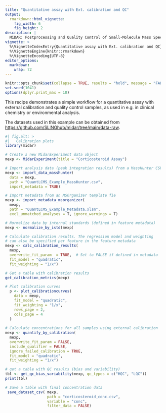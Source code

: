 ```yaml
---
title: "Quantitative assay with Ext. calibration and QC"
output: 
  rmarkdown::html_vignette:
    fig_width: 6
    fig_height: 2
description: |
  MiDAR: Postprocessing and Quality Control of Small-Molecule Mass Spectrometry Data 
vignette: >
  %\VignetteIndexEntry{Quantitative assay with Ext. calibration and QC}
  %\VignetteEngine{knitr::rmarkdown}
  %\VignetteEncoding{UTF-8}
editor_options: 
  markdown: 
    wrap: 72
---
```


```r
knitr::opts_chunk$set(collapse = TRUE, results = "hold", message = "FALSE", comment = "#>", out.width = "100%")
set.seed(1041)
options(dplyr.print_max = 10)
```

This recipe demonstrates a simple workflow for a quantitative assay with external calibration and quality control samples, 
as used in e.g. in clinical chemistry or environmental analysis.

The datasets used in this example can be obtained from [https://github.com/SLINGhub/midar/tree/main/data-raw](https://github.com/SLINGhub/midar/tree/main/data-raw). 


```r
#| fig.alt: >
#|   Calibration plots
library(midar)

# Create a new MidarExperiment data object
mexp <- MidarExperiment(title = "Corticosteroid Assay")

# Import analysis data (peak integration results) from a MassHunter CSV file
mexp <- import_data_masshunter(
  data = mexp,
  path = "QuantLCMS_Example_MassHunter.csv",
  import_metadata = TRUE)

# Import metadata from an MSOrganizer template fie
mexp <- import_metadata_msorganizer(
  mexp,
  path = "QuantLCMS_Example_Metadata.xlsm",
  excl_unmatched_analyses = T, ignore_warnings = T)

# Normalize data by internal standards (defined in feature metadata)
mexp <- normalize_by_istd(mexp)

# Calculate calibration results. The regression model and weighting 
# can also be specified per feature in the feature metadata
mexp <- calc_calibration_results(
  mexp, 
  overwrite_fit_param  = TRUE,  # Set to FALSE if defined in metadata
  fit_model = "quadratic", 
  fit_weighting = "1/x")

# Get a table with calibration results
get_calibration_metrics(mexp)

# Plot calibration curves
  p <- plot_calibrationcurves(
    data = mexp,
    fit_model = "quadratic",
    fit_weighting = "1/x",
    rows_page = 2,
    cols_page = 4
  )
  
# Calculate concentrations for all samples using external calibration
mexp <- quantify_by_calibration(
  mexp,
  overwrite_fit_param = FALSE,
  include_qualifier = FALSE,
  ignore_failed_calibration = TRUE,
  fit_model = "quadratic",
  fit_weighting = "1/x")

# get a table with QC results (bias and variability)
tbl <- get_qc_bias_variability(mexp, qc_types = c("HQC", "LQC"))
print(tbl)

# Save a table with final concentration data
 save_dataset_csv( mexp, 
                   path = "corticosteroid_conc.csv", 
                   variable = "conc", 
                   filter_data = FALSE)
```

